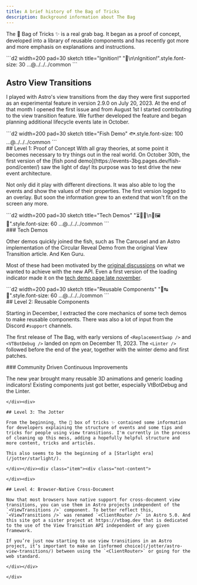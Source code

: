 ```yaml
---
title: A brief history of the Bag of Tricks
description: Background information about The Bag
---
```



<AnimateImages />

The 👜 Bag of Tricks ✨ is a real grab bag. It began as a proof of concept, developed into a library of reusable components and has recently got more and more emphasis on explanations and instructions.

<div class="container"><div class="item"><div class="not-content">
```d2 width=200 pad=30 sketch title="Ignition!"
"🚀\n\nIgnition!".style.font-size: 30
...@../../../common
```
</div><div>

## Astro View Transitions

I played with Astro's view transitions from the day they were first supported as an experimental feature in version 2.9.0 on July 20, 2023. At the end of that month I opened the first issue and from August 1st I started contributing to the view transition feature. We further developed the feature and began planning additional lifecycle events late in October.

</div></div><div class="item"><div class="not-content">
```d2 width=200 pad=30 sketch title="Fish Demo"
🐟.style.font-size: 100
...@../../../common
```
</div><div>
## Level 1: Proof of Concept
With all gray theories, at some point it becomes necessary to try things out in the real world. On October 30th, the first version of the [fish pond demo](https://events-3bg.pages.dev/fish-pond/center/) saw the light of day! Its purpose was to test drive the new event architecture.

Not only did it play with different directions. It was also able to log the events and show the values of their properties. The first version logged to an overlay. But soon the information grew to an extend that won't fit on the screen any more.

</div></div><div class="item"><div class="not-content">
```d2 width=200 pad=30 sketch title="Tech Demos"
"⏳🔗🦘\n🔄🖼️🎠".style.font-size: 60
...@../../../common
```
</div><div>
### Tech Demos

Other demos quickly joined the fish, such as The Carousel and an Astro implementation of the Circular Reveal Demo from the original View Transition article. And Ken Guru.

Most of these had been motivated by the [original discussions](https://github.com/withastro/roadmap/discussions/740#discussioncomment-7383013) on what we wanted to achieve with the new API. Even a first version of the loading indicator made it on the [tech demo page late november](https://web.archive.org/web/20231127204909/https://events-3bg.pages.dev/).

</div></div><div class="item"><div class="not-content">
```d2 width=200 pad=30 sketch title="Reusable Components"
"🐛↹🧹".style.font-size: 60
...@../../../common
```
</div><div>
## Level 2: Reusable Components

Starting in December, I extracted the core mechanics of some tech demos to make reusable components. There was also a lot of input from the Discord `#support` channels.

The first release of The Bag, with early versions of `<ReplacementSwap />` and `<VTBotDebug />` landed on npm on December 11, 2023. The `<Linter />` followed before the end of the year, together with the winter demo and first patches.

</div></div><div class="item"><div class="not-content">

</div><div>
### Community Driven Continuous Improvements

The new year brought many reusable 3D animations and generic loading indicators! Existing components just got better, especially VtBotDebug and the Linter.

</div></div><div class="item"><div class="not-content">

```
</div><div>

## Level 3: The Jotter

From the beginning, the 👜 box of tricks ✨ contained some information for developers explaining the structure of events and some tips and tricks for people using view transitions. I'm currently in the process of cleaning up this mess, adding a hopefully helpful structure and more content, tricks and articles.

This also seems to be the beginning of a [Starlight era](/jotter/starlight/).

</div></div><div class="item"><div class="not-content">

</div><div>

## Level 4: Browser-Native Cross-Document

Now that most browsers have native support for cross-document view transitions, you can use them in Astro projects independent of the `<ViewTransitions />` component. To better reflect this, `<ViewTransitions />` was renamed `<ClientRouter />` in Astro 5.0. And this site got a sister project at https://vtbag.dev that is dedicated to the use of the View Transition API independent of any given framework.

If you’re just now starting to use view transitions in an Astro project, it’s important to make an [informed choice](/jotter/astro-view-transitions/) between using the `<ClientRouter>` or going for the web standard.

</div></div>

</div>

